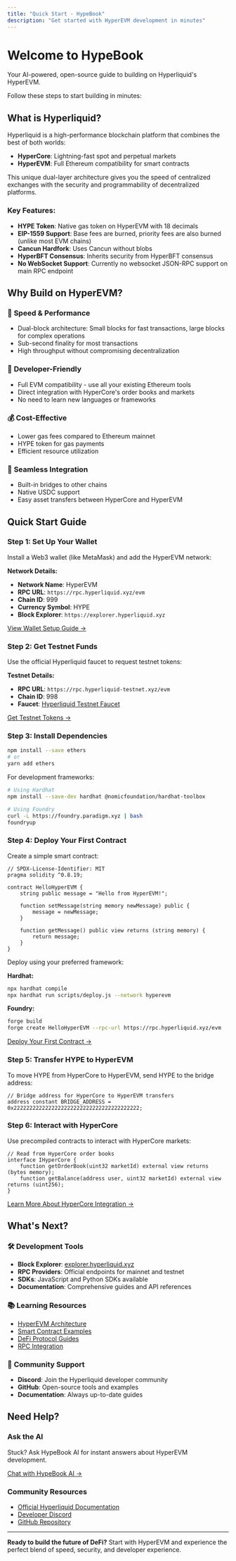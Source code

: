 ```yaml
---
title: "Quick Start - HypeBook"
description: "Get started with HyperEVM development in minutes"
---
```


# Welcome to HypeBook

Your AI-powered, open-source guide to building on Hyperliquid's HyperEVM.

Follow these steps to start building in minutes:

## What is Hyperliquid?

Hyperliquid is a high-performance blockchain platform that combines the best of both worlds:

- **HyperCore**: Lightning-fast spot and perpetual markets
- **HyperEVM**: Full Ethereum compatibility for smart contracts

This unique dual-layer architecture gives you the speed of centralized exchanges with the security and programmability of decentralized platforms.

### Key Features:

- **HYPE Token**: Native gas token on HyperEVM with 18 decimals
- **EIP-1559 Support**: Base fees are burned, priority fees are also burned (unlike most EVM chains)
- **Cancun Hardfork**: Uses Cancun without blobs
- **HyperBFT Consensus**: Inherits security from HyperBFT consensus
- **No WebSocket Support**: Currently no websocket JSON-RPC support on main RPC endpoint

## Why Build on HyperEVM?

### 🚀 **Speed & Performance**

- Dual-block architecture: Small blocks for fast transactions, large blocks for complex operations
- Sub-second finality for most transactions
- High throughput without compromising decentralization

### 🔧 **Developer-Friendly**

- Full EVM compatibility - use all your existing Ethereum tools
- Direct integration with HyperCore's order books and markets
- No need to learn new languages or frameworks

### 💰 **Cost-Effective**

- Lower gas fees compared to Ethereum mainnet
- HYPE token for gas payments
- Efficient resource utilization

### 🌉 **Seamless Integration**

- Built-in bridges to other chains
- Native USDC support
- Easy asset transfers between HyperCore and HyperEVM

## Quick Start Guide

### Step 1: Set Up Your Wallet

Install a Web3 wallet (like MetaMask) and add the HyperEVM network:

**Network Details:**

- **Network Name**: HyperEVM
- **RPC URL**: `https://rpc.hyperliquid.xyz/evm`
- **Chain ID**: 999
- **Currency Symbol**: HYPE
- **Block Explorer**: `https://explorer.hyperliquid.xyz`

[View Wallet Setup Guide →](/docs/installation)

### Step 2: Get Testnet Funds

Use the official Hyperliquid faucet to request testnet tokens:

**Testnet Details:**

- **RPC URL**: `https://rpc.hyperliquid-testnet.xyz/evm`
- **Chain ID**: 998
- **Faucet**: [Hyperliquid Testnet Faucet](https://faucet.hyperliquid.xyz)

[Get Testnet Tokens →](/docs/testnet/faucet)

### Step 3: Install Dependencies

```bash
npm install --save ethers
# or
yarn add ethers
```

For development frameworks:

```bash
# Using Hardhat
npm install --save-dev hardhat @nomicfoundation/hardhat-toolbox

# Using Foundry
curl -L https://foundry.paradigm.xyz | bash
foundryup
```

### Step 4: Deploy Your First Contract

Create a simple smart contract:

```solidity
// SPDX-License-Identifier: MIT
pragma solidity ^0.8.19;

contract HelloHyperEVM {
    string public message = "Hello from HyperEVM!";

    function setMessage(string memory newMessage) public {
        message = newMessage;
    }

    function getMessage() public view returns (string memory) {
        return message;
    }
}
```

Deploy using your preferred framework:

**Hardhat:**

```bash
npx hardhat compile
npx hardhat run scripts/deploy.js --network hyperevm
```

**Foundry:**

```bash
forge build
forge create HelloHyperEVM --rpc-url https://rpc.hyperliquid.xyz/evm
```

[Deploy Your First Contract →](/docs/examples/contracts)

### Step 5: Transfer HYPE to HyperEVM

To move HYPE from HyperCore to HyperEVM, send HYPE to the bridge address:

```solidity
// Bridge address for HyperCore to HyperEVM transfers
address constant BRIDGE_ADDRESS = 0x2222222222222222222222222222222222222222;
```

### Step 6: Interact with HyperCore

Use precompiled contracts to interact with HyperCore markets:

```solidity
// Read from HyperCore order books
interface IHyperCore {
    function getOrderBook(uint32 marketId) external view returns (bytes memory);
    function getBalance(address user, uint32 marketId) external view returns (uint256);
}
```

[Learn More About HyperCore Integration →](/docs/hyperevm/architecture)

## What's Next?

### 🛠️ **Development Tools**

- **Block Explorer**: [explorer.hyperliquid.xyz](https://explorer.hyperliquid.xyz)
- **RPC Providers**: Official endpoints for mainnet and testnet
- **SDKs**: JavaScript and Python SDKs available
- **Documentation**: Comprehensive guides and API references

### 📚 **Learning Resources**

- [HyperEVM Architecture](/docs/hyperevm/architecture)
- [Smart Contract Examples](/docs/examples/contracts)
- [DeFi Protocol Guides](/docs/examples/defi)
- [RPC Integration](/docs/rpc)

### 🤝 **Community Support**

- **Discord**: Join the Hyperliquid developer community
- **GitHub**: Open-source tools and examples
- **Documentation**: Always up-to-date guides

## Need Help?

### Ask the AI

Stuck? Ask HypeBook AI for instant answers about HyperEVM development.

[Chat with HypeBook AI →](/docs/ai-assistant)

### Community Resources

- [Official Hyperliquid Documentation](https://hyperliquid.gitbook.io)
- [Developer Discord](https://discord.gg/hyperliquid)
- [GitHub Repository](https://github.com/hyperliquid)

---

**Ready to build the future of DeFi?** Start with HyperEVM and experience the perfect blend of speed, security, and developer experience.
